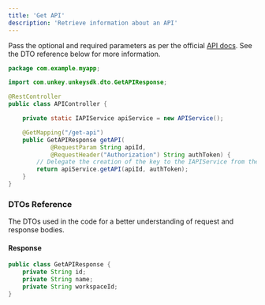 ```yaml
---
title: 'Get API'
description: 'Retrieve information about an API'
---
```


Pass the optional and required parameters as per the official [API docs](https://unkey.com/docs/api-reference/apis/list-keys). See the DTO reference below for more information.

```java
package com.example.myapp;

import com.unkey.unkeysdk.dto.GetAPIResponse;

@RestController
public class APIController {

    private static IAPIService apiService = new APIService();

    @GetMapping("/get-api")
    public GetAPIResponse getAPI(
            @RequestParam String apiId,
            @RequestHeader("Authorization") String authToken) {
        // Delegate the creation of the key to the IAPIService from the SDK
        return apiService.getAPI(apiId, authToken);
    }
}

```

### DTOs Reference

The DTOs used in the code for a better understanding of request and response bodies.

#### Response

```java
public class GetAPIResponse {
    private String id;
    private String name;
    private String workspaceId;
}
```
